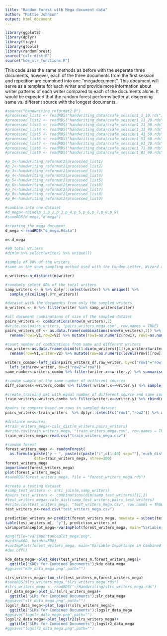 ```yaml
---
title: "Random Forest with Mega document data"
author: "Mattie Johnson"
output: html_document
---
```


```r
library(ggplot2)
library(dplyr)
library(tidyr)
library(gtools)
library(randomForest)
source("calc_dist.R")
source("kde_slr_functions.R")
```

This code uses the same methods as before with the seperate three documents, however, each of the three documents from the first session and repetition are combined into one "megadocument". This document will serve as a template for each writer and provide more information about writer patterns of each writer compared to each of the documents alone. It would be expected that the random forest performs better at discerning same vs. different source with the longest documents.

```r
#source("handwriting_reformat2.R")
#processed_list1 <- readRDS("handwriting_data/csafe_session1_1_10.rds")
#processed_list2 <- readRDS("handwriting_data/csafe_session1_11_20.rds")
#processed_list3 <- readRDS("handwriting_data/csafe_session1_21_30.rds")
#processed_list4 <- readRDS("handwriting_data/csafe_session1_31_40.rds")
#processed_list5 <- readRDS("handwriting_data/csafe_session1_41_50.rds")
#processed_list6 <- readRDS("handwriting_data/csafe_session1_51_60.rds")
#processed_list7 <- readRDS("handwriting_data/csafe_session1_61_70.rds")
#processed_list8 <- readRDS("handwriting_data/csafe_session1_71_80.rds")
#processed_list9 <- readRDS("handwriting_data/csafe_session1_81_90.rds")

#p_1<-handwriting_reformat2(processed_list1)
#p_2<-handwriting_reformat2(processed_list2)
#p_3<-handwriting_reformat2(processed_list3)
#p_4<-handwriting_reformat2(processed_list4)
#p_5<-handwriting_reformat2(processed_list5)
#p_6<-handwriting_reformat2(processed_list6)
#p_7<-handwriting_reformat2(processed_list7)
#p_8<-handwriting_reformat2(processed_list8)
#p_9<-handwriting_reformat2(processed_list9)

#combine into one dataset
#d_mega<-rbind(p_1,p_2,p_3,p_4,p_5,p_6,p_7,p_8,p_9)
#saveRDS(d_mega,"d_mega")

#creating the mega document
d_mega <-readRDS("d_mega.Rdata")

m<-d_mega

#90 total writers
#dim(m %>% select(writer) %>% unique())
```



```r
#sample of 80% of the writers
#same as the down sampling method used with the London Letter, Wizard of Oz, and Prompt but now applied to the megadocuments

n_writers<-n_distinct(m$writer)

#randomly select 80% of the total writers
samp_writers <- m %>% dplyr::select(writer) %>% unique() %>%
  sample_n(ceiling(.8*n_writers))

#dataset with the documents from only the sampled writers
m_writers <- m %>% filter(writer %in% samp_writers$writer)

#all document combinations of size of the sampled dataset
pairs_writers <- combinations(nrow(m_writers),2)
#write.csv(pairs_writers, "pairs_writers_mega.csv", row.names = TRUE)
pairs_writers_df <- as.data.frame(combinations(nrow(m_writers),2)) %>%
  rename(row1=V1,row2=V2) %>% mutate(row1=as.numeric(row1), row2=as.numeric(row2))

#count number of combinations from same and different writers
row_writer<-as.data.frame(cbind(c(1:dim(m_writers)[1]),m_writers$writer)) %>%
  rename(row=V1,writer=V2) %>% mutate(row=as.numeric(levels(row))[row])

writers_combo<-left_join(pairs_writers_df,row_writer, by=c("row1"="row")) %>% 
  left_join(row_writer, by=c("row2"="row"))
same_number<-writers_combo %>% filter(writer.x==writer.y) %>% summarise(n())

#random sample of the same number of different sources
diff_sources<-writers_combo %>% filter(!writer.x==writer.y) %>% sample_n(same_number[[1]])

#create training set with equal number of different source and same source
train_writers<-writers_combo %>% filter(writer.x==writer.y) %>% rbind(diff_sources)

#pairs to compare based on rows in sampled dataset
pairs_writers<-train_writers  %>% dplyr::select(c("row1","row2")) %>% as.matrix()

#distance measures 
#train_writers_mega<-calc_dist(m_writers,pairs_writers)
#write.csv(train_writers_mega, "train_writers_mega.csv", row.names = TRUE)
train_writers_mega<-read.csv("train_writers_mega.csv")
```

```r
#random forest
forest_writers_mega <- randomForest(
  as.formula(paste("y ~ ", paste(c(paste("c",c(1:40),sep=""),'euch_dist'),collapse= "+"))),
             data=train_writers_mega, ntree=200)
forest_writers_mega
importance(forest_writers_mega)
plot(forest_writers_mega)
#saveRDS(forest_writers_mega, file = "forest_writers_mega.rds")
```

```r
#create a testing dataset
#samp_test_writers <- anti_join(m,samp_writers)
#pairs_test_writers <- combinations(dim(samp_test_writers)[1],2)
#test_writers_mega<-calc_dist(samp_test_writers,pairs_test_writers)
#write.csv(test_writers_mega, "test_writers_mega.csv", row.names = TRUE)
test_writers_m<-read.csv("test_writers_mega.csv")
```

```r
prediction_writers_m<-predict(forest_writers_mega, newdata = subset(test_writers_m, select=-c(y)))
table(test_writers_m[, "y"], prediction_writers_m)
varimportanceplot_mega<-varImpPlot(forest_writers_mega, main="Variable Importance in Random Forest");varimportanceplot_mega

#png(file="varimportanceplot_mega.png",
#width=600, height=500)
#varImpPlot(forest_writers_mega, main="Variable Importance in Combined Documents Random Forest")
#dev.off()
```

```r
kde_data_mega<-plot_kdes(test_writers_m,forest_writers_mega)+
  ggtitle("KDEs for Combined Documents");kde_data_mega
#ggsave("kde_data_mega.png",path="")
```

```r
slrs_writers_mega<-loo_slr(test_writers_m,forest_writers_mega)
#saveRDS(slrs_writers_mega,"slrs_writers_mega.rds")
#slrs_writers_mega <- readRDS("~/Handwriting/slrs_writers_mega.rds")
slr_data_mega<-plot_slr(slrs_writers_mega)+
  ggtitle("SLRs for Combined Documents");slr_data_mega
#ggsave("slr_data_mega.png",path="")
logslr_data_mega<-plot_logslr(slrs_writers_mega)+
  ggtitle("SLRs for Combined Documents");logslr_data_mega
#ggsave("logslr_data_mega.png",path="")
logslr2_data_mega<-plot_logslr2(slrs_writers_mega)+
  ggtitle("SLRs for Combined Documents");logslr2_data_mega
#ggsave("logslr2_data_mega.png",path="")
```
